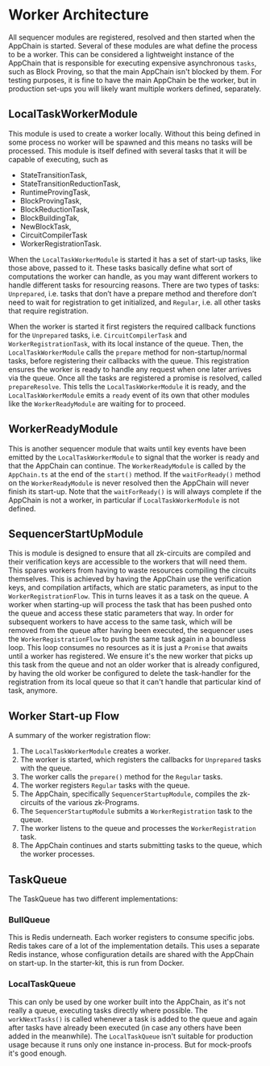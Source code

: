 # Worker Architecture

All sequencer modules are registered, resolved and then started when the AppChain is started. Several of these modules
are what define the process to be a worker. This can be considered a lightweight instance of the AppChain that is responsible
for executing expensive asynchronous `tasks`, such as Block Proving, so that the main AppChain isn't blocked by them. For testing purposes,
it is fine to have the main AppChain be the worker, but in production set-ups you will likely want multiple workers defined,
separately.

## LocalTaskWorkerModule

This module is used to create a worker locally. Without this being defined in some process no worker will be spawned and
this means no tasks will be processed. This module is itself defined with several tasks that it will be capable of executing, such as
 - StateTransitionTask,
 - StateTransitionReductionTask,
 - RuntimeProvingTask,
 - BlockProvingTask,
 - BlockReductionTask,
 - BlockBuildingTak,
 - NewBlockTask,
 - CircuitCompilerTask
 - WorkerRegistrationTask.

When the `LocalTaskWorkerModule` is started it has a set of start-up tasks, like those above, passed to it. These tasks basically
define what sort of computations the worker can handle, as you may want different workers to handle different tasks for resourcing reasons.
There are two types of tasks: `Unprepared`, i.e. tasks that don’t have a prepare method and therefore don’t need to wait for registration to get initialized, and
 `Regular`, i.e. all other tasks that require registration.

When the worker is started it first registers the required callback functions for the `Unprepared` tasks, i.e. `CircuitCompilerTask` and `WorkerRegistrationTask`,
with its local instance of the queue. Then, the `LocalTaskWorkerModule` calls the `prepare` method for non-startup/normal tasks, before registering their callbacks with the queue.
This registration ensures the worker is ready to handle any request when one later arrives via the queue. Once all the tasks are registered a promise is resolved, called `prepareResolve`.
This tells the `LocalTaskWorkerModule` it is ready, and the `LocalTaskWorkerModule` emits a `ready` event of its own that other modules like the `WorkerReadyModule` are waiting for to proceed.

## WorkerReadyModule

This is another sequencer module that waits until key events have been emitted by the `LocalTaskWorkerModule` to signal that the worker
is ready and that the AppChain can continue. The `WorkerReadyModule` is called by the `AppChain.ts` at the end of the `start()` method.
If the `waitForReady()` method on the `WorkerReadyModule` is never resolved then the AppChain will never finish its start-up. Note that the
`waitForReady()` is will always complete if the AppChain is not a worker, in particular if `LocalTaskWorkerModule` is not defined.

## SequencerStartUpModule
This is module is designed to ensure that all zk-circuits are compiled and their verification keys are accessible to the workers that
will need them. This spares workers from having to waste resources compiling the circuits themselves. This is achieved by having the AppChain
use the verification keys, and compilation artifacts, which are static parameters, as input to the `WorkerRegistrationFlow`. This in turns leaves
it as a task on the queue. A worker when starting-up will process the task that has been pushed onto the queue and access these static parameters
that way. In order for subsequent workers to have access to the same task, which will be removed from the queue after having been executed, the
sequencer uses the `WorkerRegistrationFlow` to push the same task again in a boundless loop. This loop consumes no resources as it is just a `Promise` that
awaits until a worker has registered. We ensure it's the new worker that picks up this task from the queue and not an older worker that is already configured,
by having the old worker be configured to delete the task-handler for the registration from its local queue so that it can't handle that particular kind of task, anymore.

## Worker Start-up Flow
A summary of the worker registration flow:
1. The `LocalTaskWorkerModule` creates a worker.
2. The worker is started, which registers the callbacks for `Unprepared` tasks with the queue.
3. The worker calls the `prepare()` method for the `Regular` tasks.
4. The worker registers `Regular` tasks with the queue.
5. The AppChain, specifically `SequencerStartupModule`, compiles the zk-circuits of the various zk-Programs.
6. The `SequencerStartupModule` submits a `WorkerRegistration` task to the queue.
7. The worker listens to the queue and processes the `WorkerRegistration` task.
8. The AppChain continues and starts submitting tasks to the queue, which the worker processes.


## TaskQueue
The TaskQueue has two different implementations:

### BullQueue
This is Redis underneath. Each worker registers to consume specific jobs. Redis takes care of a lot of the implementation details.
This uses a separate Redis instance, whose configuration details are shared with the AppChain  on start-up.
In the starter-kit, this is run from Docker.

### LocalTaskQueue
This can only be used by one worker built into the AppChain, as it's not really a queue, executing tasks directly where possible.
The `workNextTasks()` is called whenever a task is added to the queue and again after tasks have already been executed (in case any others have been added in the meanwhile).
The `LocalTaskQueue` isn't suitable for production usage because it runs only one instance in-process. But for mock-proofs it's good enough.


